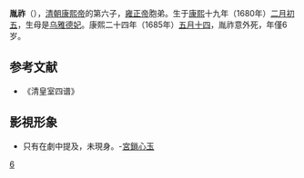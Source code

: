 '''胤祚'''（{{bd|1680年||1685年|catIdx=A}}），[[清朝|清朝]][[康熙帝|康熙帝]]的第六子，[[雍正帝|雍正帝]]胞弟。生于[[康熙|康熙]]十九年（1680年）[[二月初五|二月初五]]，生母是[[孝恭仁皇后|乌雅德妃]]。康熙二十四年（1685年）[[五月十四|五月十四]]，胤祚意外死，年僅6岁。

==参考文献==
*《清皇室四谱》

==影視形象==
*只有在劇中提及，未現身。-[[宮鎖心玉|宮鎖心玉]]

{{清圣祖皇室}}

[[Category:清圣祖皇子|6]]